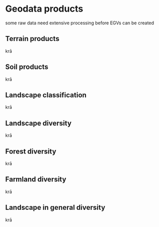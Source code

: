 # Geodata products {#Ch05}

some raw data need extensive processing before EGVs can be created

## Terrain products {#Ch05.01}

krā

## Soil products {#Ch05.02}

krā

## Landscape classification {#Ch05.03}

krā

## Landscape diversity {#Ch05.04}

krā

## Forest diversity {#Ch05.04.01}

krā

## Farmland diversity {#Ch05.04.02}

krā


## Landscape in general diversity {#Ch05.04.03}

krā
